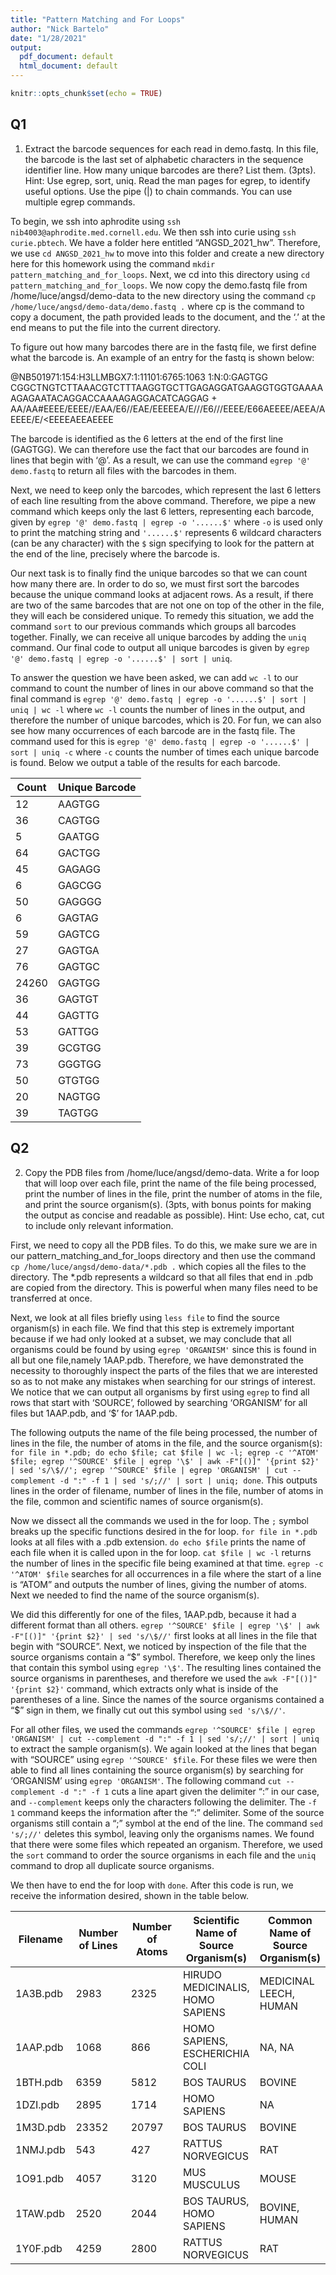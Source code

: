 ```yaml
---
title: "Pattern Matching and For Loops"
author: "Nick Bartelo"
date: "1/28/2021"
output:
  pdf_document: default
  html_document: default
---
```


```r
knitr::opts_chunk$set(echo = TRUE)
```

## Q1

1. Extract the barcode sequences for each read in demo.fastq. In this file, the barcode is the last set of alphabetic characters in the sequence identifier line. How many unique barcodes are there? List them. (3pts).
Hint: Use egrep, sort, uniq. Read the man pages for egrep, to identify useful options. Use the pipe (|) to chain commands. You can use multiple egrep commands.

To begin, we ssh into aphrodite using `ssh nib4003@aphrodite.med.cornell.edu`. We then ssh into curie using `ssh curie.pbtech`. We have a folder here entitled "ANGSD_2021_hw". Therefore, we use `cd ANGSD_2021_hw` to move into this folder and create a new directory here for this homework using the command `mkdir pattern_matching_and_for_loops`. Next, we cd into this directory using `cd pattern_matching_and_for_loops`. We now copy the demo.fastq file from /home/luce/angsd/demo-data to the new directory using the command `cp /home/luce/angsd/demo-data/demo.fastq .` where cp is the command to copy a document, the path provided leads to the document, and the '.' at the end means to put the file into the current directory. 

To figure out how many barcodes there are in the fastq file, we first define what the barcode is. An example of an entry for the fastq is shown below:

@NB501971:154:H3LLMBGX7:1:11101:6765:1063 1:N:0:GAGTGG
CGGCTNGTCTTAAACGTCTTTAAGGTGCTTGAGAGGATGAAGGTGGTGAAAAAGAGAATACAGGACCAAAAGAGGACATCAGGAG
+
AA/AA#EEEE/EEEE//EAA/E6//EAE/EEEEEA/E///E6///EEEE/E66AEEEE/AEEA/AEEEE/E/<EEEEAEEAEEEE

The barcode is identified as the 6 letters at the end of the first line (GAGTGG). We can therefore use the fact that our barcodes are found in lines that begin with '@'. As a result, we can use the command `egrep '@' demo.fastq` to return all files with the barcodes in them. 

Next, we need to keep only the barcodes, which represent the last 6 letters of each line resulting from the above command. Therefore, we pipe a new command which keeps only the last 6 letters, representing each barcode, given by `egrep '@' demo.fastq | egrep -o '......$'` where `-o` is used only to print the matching string and `'......$'` represents 6 wildcard characters (can be any character) with the `$` sign specifying to look for the pattern at the end of the line, precisely where the barcode is. 

Our next task is to finally find the unique barcodes so that we can count how many there are. In order to do so, we must first sort the barcodes because the unique command looks at adjacent rows. As a result, if there are two of the same barcodes that are not one on top of the other in the file, they will each be considered unique. To remedy this situation, we add the command `sort` to our previous commands which groups all barcodes together. Finally, we can receive all unique barcodes by adding the `uniq` command. Our final code to output all unique barcodes is given by `egrep '@' demo.fastq | egrep -o '......$' | sort | uniq`. 

To answer the question we have been asked, we can add `wc -l` to our command to count the number of lines in our above command so that the final command is `egrep '@' demo.fastq | egrep -o '......$' | sort | uniq | wc -l` where `wc -l` counts the number of lines in the output, and therefore the number of unique barcodes, which is 20. For fun, we can also see how many occurrences of each barcode are in the fastq file. The command used for this is `egrep '@' demo.fastq | egrep -o '......$' | sort | uniq -c` where `-c` counts the number of times each unique barcode is found. Below we output a table of the results for each barcode.

Count | Unique Barcode  
--------------- | ----- 
12 | AAGTGG
     36 | CAGTGG
      5 | GAATGG
     64 | GACTGG
     45 | GAGAGG
      6 | GAGCGG
     50 | GAGGGG
      6 | GAGTAG
     59 | GAGTCG
     27 | GAGTGA
     76 | GAGTGC
  24260 | GAGTGG
     36 | GAGTGT
     44 | GAGTTG
     53 | GATTGG
     39 | GCGTGG
     73 | GGGTGG
     50 | GTGTGG
     20 | NAGTGG
     39 |TAGTGG 

## Q2

2. Copy the PDB files from /home/luce/angsd/demo-data. Write a for loop that will loop over each file, print the name of the file being processed, print the number of lines in the file, print the number of atoms in the file, and print the source organism(s). (3pts, with bonus points for making the output as concise and readable as possible).
Hint: Use echo, cat, cut to include only relevant information.

First, we need to copy all the PDB files. To do this, we make sure we are in our pattern_matching_and_for_loops directory and then use the command ` cp /home/luce/angsd/demo-data/*.pdb .` which copies all the files to the directory. The *.pdb represents a wildcard so that all files that end in .pdb are copied from the directory. This is powerful when many files need to be transferred at once. 

Next, we look at all files briefly using `less file` to find the source organism(s) in each file. We find that this step is extremely important because if we had only looked at a subset, we may conclude that all organisms could be found by using `egrep 'ORGANISM'` since this is found in all but one file,namely 1AAP.pdb. Therefore, we have demonstrated the necessity to thoroughly inspect the parts of the files that we are interested so as to not make any mistakes when searching for our strings of interest. We notice that we can output all organisms by first using `egrep` to find all rows that start with 'SOURCE', followed by searching 'ORGANISM' for all files but 1AAP.pdb, and '\$' for 1AAP.pdb.  

The following outputs the name of the file being processed, the number of lines in the file, the number of atoms in the file, and the source organism(s): `for file in *.pdb; do echo $file; cat $file | wc -l; egrep -c '^ATOM' $file; egrep '^SOURCE' $file | egrep '\$' | awk -F"[()]" '{print $2}' | sed 's/\$//'; egrep '^SOURCE' $file | egrep 'ORGANISM' | cut --complement -d ":" -f 1 | sed 's/;//' | sort | uniq; done`. This outputs lines in the order of filename, number of lines in the file, number of atoms in the file, common and scientific names of source organism(s). 

Now we dissect all the commands we used in the for loop. The `;` symbol breaks up the specific functions desired in the for loop. `for file in *.pdb` looks at all files with a .pdb extension. `do echo $file` prints the name of each file when it is called upon in the for loop. `cat $file | wc -l` returns the number of lines in the specific file being examined at that time. `egrep -c '^ATOM' $file` searches for all occurrences in a file where the start of a line is "ATOM" and outputs the number of lines, giving the number of atoms. Next we needed to find the name of the source organism(s). 

We did this differently for one of the files, 1AAP.pdb, because it had a different format than all others. `egrep '^SOURCE' $file | egrep '\$' | awk -F"[()]" '{print $2}' | sed 's/\$//'` first looks at all lines in the file that begin with "SOURCE". Next, we noticed by inspection of the file that the source organisms contain a "$" symbol. Therefore, we keep only the lines that contain this symbol using `egrep '\$'`. The resulting lines contained the source organisms in parentheses, and therefore we used the `awk -F"[()]" '{print $2}'` command, which extracts only what is inside of the parentheses of a line. Since the names of the source organisms contained a "$" sign in them, we finally cut out this symbol using `sed 's/\$//'`. 

For all other files, we used the commands `egrep '^SOURCE' $file | egrep 'ORGANISM' | cut --complement -d ":" -f 1 | sed 's/;//' | sort | uniq` to extract the sample organism(s). We again looked at the lines that began with "SOURCE" using `egrep '^SOURCE' $file`. For these files we were then able to find all lines containing the source organism(s) by searching for 'ORGANISM' using `egrep 'ORGANISM'`. The following command `cut --complement -d ":" -f 1` cuts a line apart given the delimiter ":" in our case, and `--complement` keeps only the characters following the delimiter. The `-f 1` command keeps the information after the ":" delimiter. Some of the source organisms still contain a ";" symbol at the end of the line. The command `sed 's/;//'` deletes this symbol, leaving only the organisms names. We found that there were some files which repeated an organism. Therefore, we used the `sort` command to order the source organisms in each file and the `uniq` command to drop all duplicate source organisms. 

We then have to end the for loop with `done`. After this code is run, we receive the information desired, shown in the table below.

Filename | Number of Lines | Number of Atoms | Scientific Name of Source Organism(s) | Common Name of Source Organism(s)  
---- | ----- | ---- | ---- | ---- 
1A3B.pdb | 2983 | 2325 |  HIRUDO MEDICINALIS, HOMO SAPIENS |  MEDICINAL LEECH, HUMAN
1AAP.pdb | 1068 | 866 | HOMO SAPIENS, ESCHERICHIA COLI | NA, NA
1BTH.pdb | 6359 | 5812 | BOS TAURUS | BOVINE
1DZI.pdb | 2895 | 1714 | HOMO SAPIENS | NA
1M3D.pdb | 23352 | 20797 | BOS TAURUS | BOVINE
1NMJ.pdb | 543 | 427 | RATTUS NORVEGICUS | RAT
1O91.pdb | 4057 | 3120 | MUS MUSCULUS | MOUSE
1TAW.pdb | 2520 | 2044 | BOS TAURUS, HOMO SAPIENS | BOVINE, HUMAN
1Y0F.pdb | 4259 | 2800 |  RATTUS NORVEGICUS | RAT

